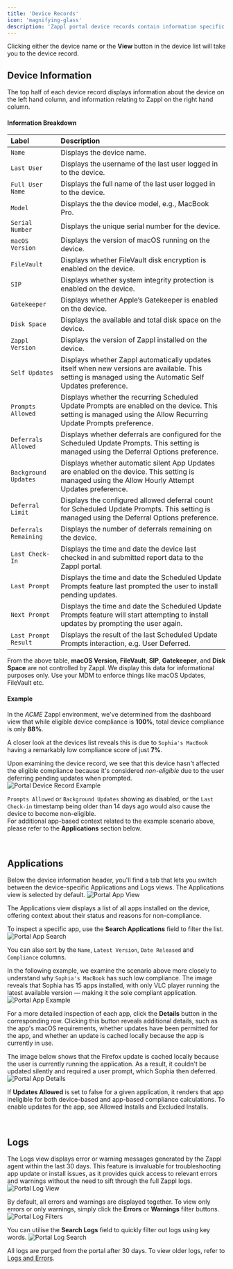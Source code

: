 ```yaml
---
title: 'Device Records'
icon: 'magnifying-glass'
description: 'Zappl portal device records contain information specific to that device.'
---
```


<Info>Clicking either the device name or the **View** button in the device list will take you to the device record.</Info>

## Device Information

The top half of each device record displays information about the device on the left hand column, and information relating to Zappl on the right hand column.

#### Information Breakdown

| Label | Description |
| :-------- | :-------- |
| `Name` | Displays the device name. |
| `Last User` | Displays the username of the last user logged in to the device. |
| `Full User Name` | Displays the full name of the last user logged in to the device. |
| `Model` | Displays the the device model, e.g., MacBook Pro. |
| `Serial Number` | Displays the unique serial number for the device. |
| `macOS Version` | Displays the version of macOS running on the device. |
| `FileVault` | Displays whether FileVault disk encryption is enabled on the device. |
| `SIP` | Displays whether system integrity protection is enabled on the device. |
| `Gatekeeper` | Displays whether Apple’s Gatekeeper is enabled on the device. |
| `Disk Space` | Displays the available and total disk space on the device. |
| `Zappl Version` | Displays the version of Zappl installed on the device. |
| `Self Updates` | Displays whether Zappl automatically updates itself when new versions are available. This setting is managed using the Automatic Self Updates preference. |
| `Prompts Allowed` | Displays whether the recurring Scheduled Update Prompts are enabled on the device. This setting is managed using the Allow Recurring Update Prompts preference. |
| `Deferrals Allowed` | Displays whether deferrals are configured for the Scheduled Update Prompts. This setting is managed using the Deferral Options preference. |
| `Background Updates` | Displays whether automatic silent App Updates are enabled on the device. This setting is managed using the Allow Hourly Attempt Updates preference. |
| `Deferral Limit` | Displays the configured allowed deferral count for Scheduled Update Prompts. This setting is managed using the Deferral Options preference. |
| `Deferrals Remaining` | Displays the number of deferrals remaining on the device. |
| `Last Check-In` | Displays the time and date the device last checked in and submitted report data to the Zappl portal. |
| `Last Prompt` | Displays the time and date the Scheduled Update Prompts feature last prompted the user to install pending updates. |
| `Next Prompt` | Displays the time and date the Scheduled Update Prompts feature will start attempting to install updates by prompting the user again. |
| `Last Prompt Result` | Displays the result of the last Scheduled Update Prompts interaction, e.g. User Deferred. |

<Warning>From the above table, **macOS Version**, **FileVault**, **SIP**, **Gatekeeper**, and **Disk Space** are not controlled by Zappl. We display this data for informational purposes only. Use your MDM to enforce things like macOS Updates, FileVault etc.</Warning>

#### Example

In the _ACME_ Zappl environment, we've determined from the dashboard view that while eligible device compliance is **100%**, total device compliance is only **88%**.

A closer look at the devices list reveals this is due to `Sophia's MacBook` having a remarkably low compliance score of just **7%**. 

Upon examining the device record, we see that this device hasn't affected the eligible compliance because it's considered _non-eligible_ due to the user deferring pending updates when prompted.
![Portal Device Record Example](/images/portal-device-record.webp)

<Note>`Prompts Allowed` or `Background Updates` showing as disabled, or the `Last Check-in` timestamp being older than 14 days ago would also cause the device to become non-eligible.<br />For additional app-based context related to the example scenario above, please refer to the **Applications** section below.</Note>

<br />

## Applications

Below the device information header, you'll find a tab that lets you switch between the device-specific Applications and Logs views. The Applications view is selected by default.
![Portal App View](/images/portal-app-view.webp)

The Applications view displays a list of all apps installed on the device, offering context about their status and reasons for non-compliance.

To inspect a specific app, use the **Search Applications** field to filter the list.
![Portal App Search](/images/portal-app-search.webp)

You can also sort by the `Name`, `Latest Version`, `Date Released` and `Compliance` columns. 

In the following example, we examine the scenario above more closely to understand why `Sophia's MacBook` has such low compliance. The image reveals that Sophia has 15 apps installed, with only VLC player running the latest available version — making it the sole compliant application.
![Portal App Example](/images/portal-app-list.webp)

For a more detailed inspection of each app, click the **Details** button in the corresponding row. Clicking this button reveals additional details, such as the app's macOS requirements, whether updates have been permitted for the app, and whether an update is cached locally because the app is currently in use.

The image below shows that the Firefox update is cached locally because the user is currently running the application. As a result, it couldn't be updated silently and required a user prompt, which Sophia then deferred.
![Portal App Details](/images/portal-app-info.webp)

<Note>If **Updates Allowed** is set to false for a given application, it renders that app ineligible for both device-based and app-based compliance calculations. To enable updates for the app, see Allowed Installs and Excluded Installs.</Note>

<br />

## Logs

The Logs view displays error or warning messages generated by the Zappl agent within the last 30 days. This feature is invaluable for troubleshooting app update or install issues, as it provides quick access to relevant errors and warnings without the need to sift through the full Zappl logs.
![Portal Log View](/images/portal-log-view.webp)

By default, all errors and warnings are displayed together. To view only errors or only warnings, simply click the **Errors** or **Warnings** filter buttons.
![Portal Log Filters](/images/portal-log-filters.webp)

You can utilise the **Search Logs** field to quickly filter out logs using key words.
![Portal Log Search](/images/portal-log-search.webp)

<Warning>All logs are purged from the portal after 30 days. To view older logs, refer to [Logs and Errors](/other/logs-errors).</Warning>